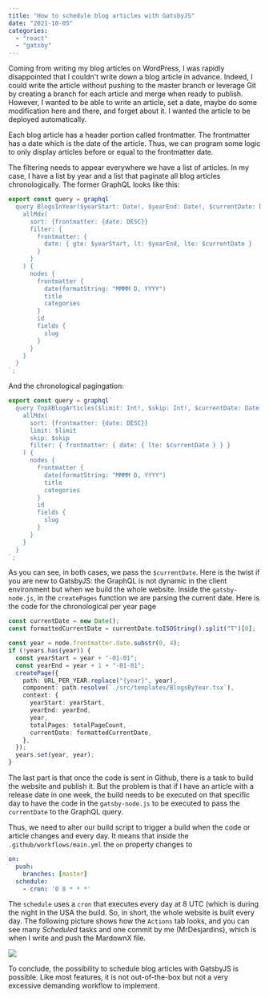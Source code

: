 ```yaml
---
title: "How to schedule blog articles with GatsbyJS"
date: "2021-10-05"
categories: 
  - "react"
  - "gatsby"
---
```

Coming from writing my blog articles on WordPress, I was rapidly disappointed that I couldn't write down a blog article in advance. Indeed, I could write the article without pushing to the master branch or leverage Git by creating a branch for each article and merge when ready to publish. However, I wanted to be able to write an article, set a date, maybe do some modification here and there, and forget about it. I wanted the article to be deployed automatically.

Each blog article has a header portion called frontmatter. The frontmatter has a date which is the date of the article. Thus, we can program some logic to only display articles before or equal to the frontmatter date.

The filtering needs to appear everywhere we have a list of articles. In my case, I have a list by year and a list that paginate all blog articles chronologically. The former GraphQL looks like this:

```typescript {2,7}
export const query = graphql`
  query BlogsInYear($yearStart: Date!, $yearEnd: Date!, $currentDate: Date!) {
    allMdx(
      sort: {frontmatter: {date: DESC}}
      filter: {
        frontmatter: {
          date: { gte: $yearStart, lt: $yearEnd, lte: $currentDate }
        }
      }
    ) {
      nodes {
        frontmatter {
          date(formatString: "MMMM D, YYYY")
          title
          categories
        }
        id
        fields {
          slug
        }
      }
    }
  }
`;
```

And the chronological pagingation:

```typescript {2,7}
export const query = graphql`
  query TopXBlogArticles($limit: Int!, $skip: Int!, $currentDate: Date!) {
    allMdx(
      sort: {frontmatter: {date: DESC}}
      limit: $limit
      skip: $skip
      filter: { frontmatter: { date: { lte: $currentDate } } }
    ) {
      nodes {
        frontmatter {
          date(formatString: "MMMM D, YYYY")
          title
          categories
        }
        id
        fields {
          slug
        }
      }
    }
  }
`;
```

As you can see, in both cases, we pass the `$currentDate`. Here is the twist if you are new to GatsbyJS: the GraphQL is not dynamic in the client environment but when we build the whole website. Inside the `gatsby-node.js`, in the `createPages` function we are parsing the current date. Here is the code for the chronological per year page

```typescript {1-2,16}
const currentDate = new Date();
const formattedCurrentDate = currentDate.toISOString().split("T")[0];

const year = node.frontmatter.date.substr(0, 4);
if (!years.has(year)) {
  const yearStart = year + "-01-01";
  const yearEnd = year + 1 + "-01-01";
  createPage({
    path: URL_PER_YEAR.replace("{year}", year),
    component: path.resolve(`./src/templates/BlogsByYear.tsx`),
    context: {
      yearStart: yearStart,
      yearEnd: yearEnd,
      year,
      totalPages: totalPageCount,
      currentDate: formattedCurrentDate,
    },
  });
  years.set(year, year);
}

```

The last part is that once the code is sent in Github, there is a task to build the website and publish it. But the problem is that if I have an article with a release date in one week, the build needs to be executed on that specific day to have the code in the `gatsby-node.js` to be executed to pass the `currentDate` to the GraphQL query. 

Thus, we need to alter our build script to trigger a build when the code or article changes and every day. It means that inside the `.github/workflows/main.yml` the `on` property changes to

```yaml {4-5}
on:
  push:
    branches: [master]
  schedule:
    - cron: '0 8 * * *'
```

The `schedule` uses a `cron` that executes every day at 8 UTC (which is during the night in the USA the build. So, in short, the whole website is built every day. The following picture shows how the `Actions` tab looks, and you can see many _Scheduled_ tasks and one commit by me (MrDesjardins), which is when I write and push the MardownX file.

![](images/github-actions-daily.png)

To conclude, the possibility to schedule blog articles with GatsbyJS is possible. Like most features, it is not out-of-the-box but not a very excessive demanding workflow to implement.